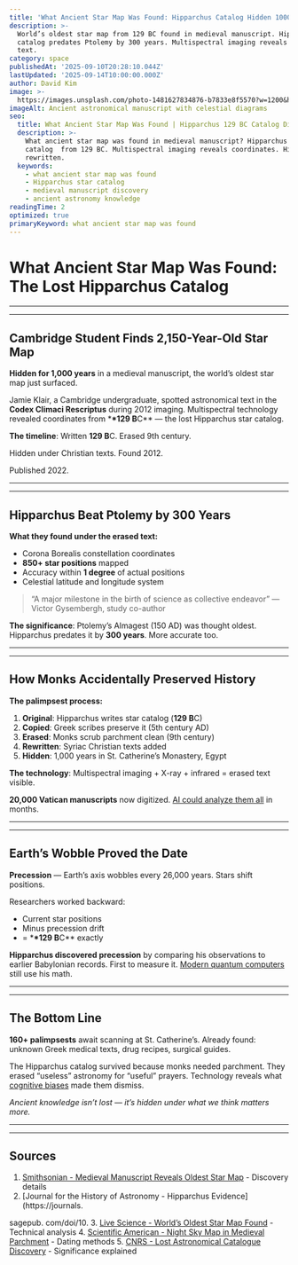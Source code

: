 ```yaml
---
title: 'What Ancient Star Map Was Found: Hipparchus Catalog Hidden 1000 Years'
description: >-
  World’s oldest star map from 129 BC found in medieval manuscript. Hipparchus 
  catalog predates Ptolemy by 300 years. Multispectral imaging reveals erased
  text.
category: space
publishedAt: '2025-09-10T20:28:10.044Z'
lastUpdated: '2025-09-14T10:00:00.000Z'
author: David Kim
image: >-
  https://images.unsplash.com/photo-1481627834876-b7833e8f5570?w=1200&h=630&fit=crop
imageAlt: Ancient astronomical manuscript with celestial diagrams
seo:
  title: What Ancient Star Map Was Found | Hipparchus 129 BC Catalog Discovered
  description: >-
    What ancient star map was found in medieval manuscript? Hipparchus star
    catalog  from 129 BC. Multispectral imaging reveals coordinates. History
    rewritten.
  keywords:
    - what ancient star map was found
    - Hipparchus star catalog
    - medieval manuscript discovery
    - ancient astronomy knowledge
readingTime: 2
optimized: true
primaryKeyword: what ancient star map was found
---
```


# What Ancient Star Map Was Found: The Lost Hipparchus Catalog

---

---

## Cambridge Student Finds 2,150-Year-Old Star Map

**Hidden for 1,000 years** in a medieval manuscript, the world’s oldest star map just surfaced.

Jamie Klair, a Cambridge undergraduate, spotted astronomical text in the **Codex Climaci Rescriptus** during 2012 imaging. Multispectral technology revealed coordinates from \***\*129 B**C\*\* — the lost Hipparchus star catalog.

**The timeline**: Written **129 B**C. Erased 9th century.

Hidden under Christian texts. Found 2012.

Published 2022.

---

---

## Hipparchus Beat Ptolemy by 300 Years

**What they found under the erased text:**

- Corona Borealis constellation coordinates
- **850+ star positions** mapped
- Accuracy within **1 degree** of actual positions
- Celestial latitude and longitude system

> “A major milestone in the birth of science as collective endeavor” — Victor Gysembergh, study co-author

**The significance**: Ptolemy’s Almagest (150 AD) was thought oldest. Hipparchus predates it by **300 years**. More accurate too.

---

---

## How Monks Accidentally Preserved History

**The palimpsest process:**

1. **Original**: Hipparchus writes star catalog (**129 B**C)
2. **Copied**: Greek scribes preserve it (5th century AD)
3. **Erased**: Monks scrub parchment clean (9th century)
4. **Rewritten**: Syriac Christian texts added
5. **Hidden**: 1,000 years in St. Catherine’s Monastery, Egypt

**The technology**: Multispectral imaging + X-ray + infrared = erased text visible.

**20,000 Vatican manuscripts** now digitized. [AI could analyze them all](/technology/ai-agents-revolution-13-billion-market-taking-over-2025) in months.

---

---

## Earth’s Wobble Proved the Date

**Precession** — Earth’s axis wobbles every 26,000 years. Stars shift positions.

Researchers worked backward:

- Current star positions
- Minus precession drift
- = \***\*129 B**C\*\* exactly

**Hipparchus discovered precession** by comparing his observations to earlier Babylonian records. First to measure it. [Modern quantum computers](/technology/quantum-computing-2025-commercial-breakthrough) still use his math.

---

---

## The Bottom Line

**160+ palimpsests** await scanning at St. Catherine’s. Already found: unknown Greek medical texts, drug recipes, surgical guides.

The Hipparchus catalog survived because monks needed parchment. They erased “useless” astronomy for “useful” prayers. Technology reveals what [cognitive biases](/psychology/your-brain-lies-to-you-cognitive-biases-2025) made them dismiss.

_Ancient knowledge isn’t lost — it’s hidden under what we think matters more._

---

---

## Sources

1. [Smithsonian - Medieval Manuscript Reveals Oldest Star Map](https://www.smithsonianmag.com/smart-news/medieval-manuscript-oldest-map-of-the-stars-Hipparchus-180980993/) - Discovery details
2. [Journal for the History of Astronomy - Hipparchus Evidence](https://journals.

sagepub. com/doi/10. 3. [Live Science - World’s Oldest Star Map Found](https://www.livescience.com/hipparchus-star-map-found) - Technical analysis 4. [Scientific American - Night Sky Map in Medieval Parchment](https://www.scientificamerican.com/article/first-known-map-of-night-sky-found-hidden-in-medieval-parchment/) - Dating methods 5. [CNRS - Lost Astronomical Catalogue Discovery](https://www.cnrs.fr/en/press/discovery-extracts-lost-astronomical-catalogue) - Significance explained
